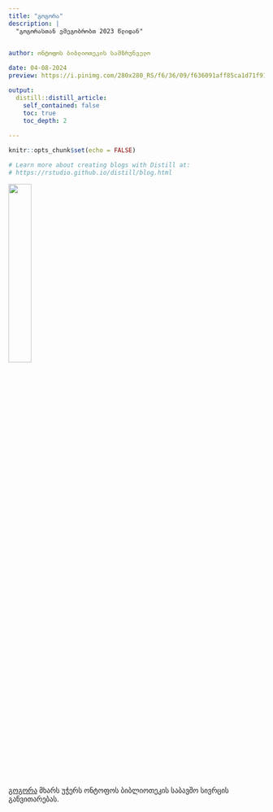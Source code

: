```yaml
---
title: "გოგორა"
description: | 
  "გოგორასთან ვმეგობრობთ 2023 წლიდან"

  
author: ონტოფოს ბიბლიოთეკის სამზრუნველო

date: 04-08-2024
preview: https://i.pinimg.com/280x280_RS/f6/36/09/f636091aff85ca1d71f91ce5d8426d3a.jpg

output:
  distill::distill_article:
    self_contained: false
    toc: true
    toc_depth: 2
  
---
```



```r
knitr::opts_chunk$set(echo = FALSE)

# Learn more about creating blogs with Distill at:
# https://rstudio.github.io/distill/blog.html

```


![](https://i.pinimg.com/280x280_RS/f6/36/09/f636091aff85ca1d71f91ce5d8426d3a.jpg){width=30%}


[გოგორა](gogoratoys.ge) მხარს უჭერს ონტოფოს ბიბლიოთეკის საბავშო სივრცის განვითარებას.




